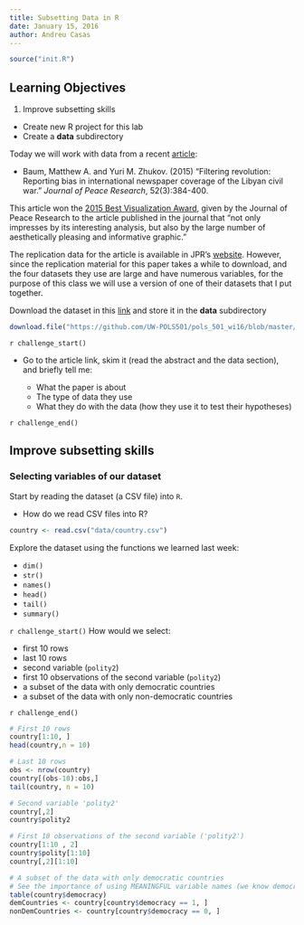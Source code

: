 ```yaml
---
title: Subsetting Data in R
date: January 15, 2016
author: Andreu Casas
---
```


```r
source("init.R")
```

## Learning Objectives

1. Improve subsetting skills

- Create new R project for this lab
- Create a **data** subdirectory

Today we will work with data from a recent [article](http://jpr.sagepub.com/content/52/3/384.full):

- Baum, Matthew A. and Yuri M. Zhukov. (2015) "Filtering revolution: Reporting bias in international newspaper coverage of the Libyan civil war." *Journal of Peace Research*, 52(3):384-400.

This article won the [2015 Best Visualization Award](https://www.prio.org/JPR/VisualizationAward/), given by the Journal of Peace Research to the article published in the journal that "not only impresses by its interesting analysis, but also by the large number of aesthetically pleasing and informative graphic."

The replication data for the article is available in JPR's [website](https://www.prio.org/JPR/Datasets/). However, since the replication material for this paper takes a while to download, and the four datasets they use are large and have numerous variables, for the purpose of this class we will use a version of one of their datasets that I put together. 

Download the dataset in this [link](https://github.com/UW-POLS501/pols_501_wi16/blob/master/lessons/data/country.csv) and store it in the **data** subdirectory

```r
download.file("https://github.com/UW-POLS501/pols_501_wi16/blob/master/lessons/data/country.csv", "data/country.csv")
```

`r challenge_start()`

- Go to the article link, skim it (read the abstract and the data section), and briefly tell me:

    - What the paper is about
    - The type of data they use
    - What they do with the data (how they use it to test their hypotheses)

`r challenge_end()`

## Improve subsetting skills

### Selecting variables of our dataset

Start by reading the dataset (a CSV file) into `R`. 

- How do we read CSV files into R?

```r
country <- read.csv("data/country.csv")
```

Explore the dataset using the functions we learned last week:

- `dim()`
- `str()`
- `names()`
- `head()`
- `tail()`
- `summary()`

`r challenge_start()`
How would we select:

- first 10 rows
- last 10 rows
- second variable (`polity2`)
- first 10 observations of the second variable (`polity2`)
- a subset of the data with only democratic countries
- a subset of the data with only non-democratic countries

`r challenge_end()`

```r
# First 10 rows
country[1:10, ]
head(country,n = 10)

# Last 10 rows
obs <- nrow(country)
country[(obs-10):obs,]
tail(country, n = 10)

# Second variable 'polity2'
country[,2]
country$polity2

# First 10 observations of the second variable ('polity2')
country[1:10 , 2]
country$polity[1:10]
country[,2][1:10]

# A subset of the data with only democratic countries
# See the importance of using MEANINGFUL variable names (we know democratic values have democracy = 1)
table(country$democracy)
demCountries <- country[country$democracy == 1, ]
nonDemCountries <- country[country$democracy == 0, ]
```



